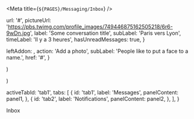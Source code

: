 


<Meta title={`${PAGES}/Messaging/Inbox`} />

  url: '#',
  pictureUrl: 'https://pbs.twimg.com/profile_images/749446875162505218/6r6-9wDn.jpg',
  label: 'Some conversation title',
  subLabel: 'Paris vers Lyon',
  timeLabel: 'Il y a 3 heures',
  hasUnreadMessages: true,
}

  leftAddon: <ClockIcon />,
  action: 'Add a photo',
  subLabel: 'People like to put a face to a name.',
  href: '#',
}

  <BaseSection noHorizontalSpacing>
    <ul>
      <MessagingSummaryItem {...messagingSummaryItemConfig} />
      <MessagingSummaryItem {...messagingSummaryItemConfig} />
      <MessagingSummaryItem {...messagingSummaryItemConfig} />
      <MessagingSummaryItem {...messagingSummaryItemConfig} />
      <MessagingSummaryItem {...messagingSummaryItemConfig} />
      <MessagingSummaryItem {...messagingSummaryItemConfig} />
    </ul>
  </BaseSection>
)

  <ul>
    <ItemAction {...notificationConfig} />
    <ItemAction {...notificationConfig} />
    <ItemAction {...notificationConfig} />
    <ItemAction {...notificationConfig} />
    <ItemAction {...notificationConfig} />
    <ItemAction {...notificationConfig} />
    <ItemAction {...notificationConfig} />
  </ul>
)

  activeTabId: 'tab1',
  tabs: [
    {
      id: 'tab1',
      label: 'Messages',
      panelContent: panel1,
    },
    {
      id: 'tab2',
      label: 'Notifications',
      panelContent: panel2,
    },
  ],
}

<Canvas>
  <Story name="Inbox">
    <React.Fragment>
      <LayoutNormalizer useLegacyNormalization={false} />
      <BaseSection>
        <TheVoice>Inbox</TheVoice>
      </BaseSection>
      <TabsSection tabsProps={defaultTabsConfig} />
    </React.Fragment>
  </Story>
</Canvas>
